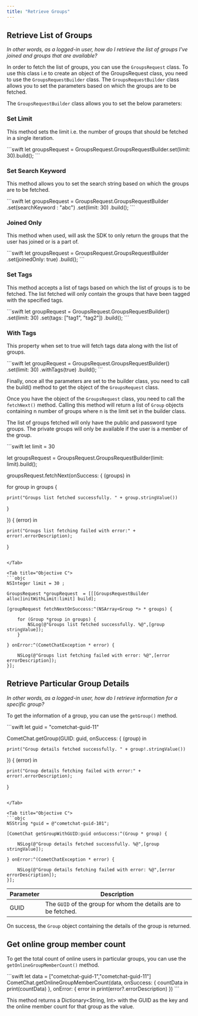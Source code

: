 ```yaml
---
title: "Retrieve Groups"
---
```




## Retrieve List of Groups

*In other words, as a logged-in user, how do I retrieve the list of groups I've joined and groups that are available?*

In order to fetch the list of groups, you can use the `GroupsRequest` class. To use this class i.e to create an object of the GroupsRequest class, you need to use the `GroupsRequestBuilder` class. The `GroupsRequestBuilder` class allows you to set the parameters based on which the groups are to be fetched.

The `GroupsRequestBuilder` class allows you to set the below parameters:

### Set Limit

This method sets the limit i.e. the number of groups that should be fetched in a single iteration.

<Tabs>
<Tab title="Swift">
```swift
let groupsRequest  = GroupsRequest.GroupsRequestBuilder.set(limit: 30).build();
```

</Tab>

</Tabs>

### Set Search Keyword

This method allows you to set the search string based on which the groups are to be fetched.

<Tabs>
<Tab title="Swift">
```swift
let groupsRequest  = GroupsRequest.GroupsRequestBuilder
.set(searchKeyword : "abc")
.set(limit: 30)
.build();
```

</Tab>

</Tabs>

### Joined Only

This method when used, will ask the SDK to only return the groups that the user has joined or is a part of.

<Tabs>
<Tab title="Swift">
```swift
let groupsRequest  = GroupsRequest.GroupsRequestBuilder
.set(joinedOnly: true)
.build();
```

</Tab>

</Tabs>

### Set Tags

This method accepts a list of tags based on which the list of groups is to be fetched. The list fetched will only contain the groups that have been tagged with the specified tags.

<Tabs>
<Tab title="Swift">
```swift
let groupRequest = GroupsRequest.GroupsRequestBuilder()
.set(limit: 30)
.set(tags: ["tag1", "tag2"])
.build();
```

</Tab>

</Tabs>

### With Tags

This property when set to true will fetch tags data along with the list of groups.

<Tabs>
<Tab title="Swift">
```swift
let groupRequest = GroupsRequest.GroupsRequestBuilder()
.set(limit: 30)
.withTags(true)
.build();
```

</Tab>

</Tabs>

Finally, once all the parameters are set to the builder class, you need to call the build() method to get the object of the `GroupsRequest` class.

Once you have the object of the `GroupsRequest` class, you need to call the `fetchNext()` method. Calling this method will return a list of `Group` objects containing n number of groups where n is the limit set in the builder class.

The list of groups fetched will only have the public and password type groups. The private groups will only be available if the user is a member of the group.

<Tabs>
<Tab title="Swift">
```swift
let limit = 30 

let groupsRequest  = GroupsRequest.GroupsRequestBuilder(limit: limit).build();

groupsRequest.fetchNext(onSuccess: { (groups) in

  for group in groups {

    print("Groups list fetched successfully. " + group.stringValue())
  }

}) { (error) in

    print("Groups list fetching failed with error:" + error!.errorDescription);
}
```

</Tab>

<Tab title="Objective C">
```objc
NSInteger limit = 30 ;

GroupsRequest *groupRequest  = [[[GroupsRequestBuilder alloc]initWithLimit:limit] build];

[groupRequest fetchNextOnSuccess:^(NSArray<Group *> * groups) {
    
    for (Group *group in groups) {
        NSLog(@"Groups list fetched successfully. %@",[group stringValue]);
    }
  
} onError:^(CometChatException * error) {
    
    NSLog(@"Groups list fetching failed with error: %@",[error errorDescription]);
}];
```

</Tab>

</Tabs>

## Retrieve Particular Group Details

*In other words, as a logged-in user, how do I retrieve information for a specific group?*

To get the information of a group, you can use the `getGroup()` method.

<Tabs>
<Tab title="Swift">
```swift
let guid = "cometchat-guid-11"

CometChat.getGroup(GUID: guid, onSuccess: { (group) in

    print("Group details fetched successfully. " + group!.stringValue())

}) { (error) in

    print("Group details fetching failed with error:" + error!.errorDescription);
}
```

</Tab>

<Tab title="Objective C">
```objc
NSString *guid = @"cometchat-guid-101";

[CometChat getGroupWithGUID:guid onSuccess:^(Group * group) {
    
    NSLog(@"Group details fetched successfully. %@",[group stringValue]);
    
} onError:^(CometChatException * error) {
    
    NSLog(@"Group details fetching failed with error: %@",[error errorDescription]);
}];
```

</Tab>

</Tabs>

| Parameter | Description                                                     |
| --------- | --------------------------------------------------------------- |
| GUID      | The `GUID` of the group for whom the details are to be fetched. |

On success, the `Group` object containing the details of the group is returned.

## Get online group member count

To get the total count of online users in particular groups, you can use the `getOnlineGroupMemberCount()` method.

<Tabs>
<Tab title="Swift">
```swift
let data = ["cometchat-guid-1","cometchat-guid-11"]
CometChat.getOnlineGroupMemberCount(data, onSuccess: {
    countData in
  print(countData)
}, onError: {
  error in
  print(error?.errorDescription)
 })
```

</Tab>

</Tabs>

This method returns a Dictionary\<String, Int> with the GUID as the key and the online member count for that group as the value.
